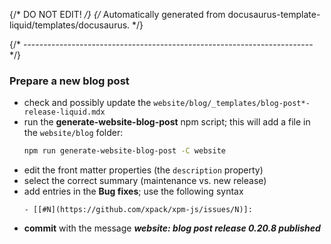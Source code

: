 {/* DO NOT EDIT! */}
{/* Automatically generated from docusaurus-template-liquid/templates/docusaurus. */}

{/* ------------------------------------------------------------------------ */}

### Prepare a new blog post

- check and possibly update the `website/blog/_templates/blog-post*-release-liquid.mdx`
- run the **generate-website-blog-post** npm script; this will add a file in the `website/blog` folder:
  ```sh
  npm run generate-website-blog-post -C website
  ```
- edit the front matter properties (the `description` property)
- select the correct summary (maintenance vs. new release)
- add entries in the **Bug fixes**; use the following syntax
  ```
  - [[#N](https://github.com/xpack/xpm-js/issues/N)]:
  ```
- **commit** with the message _**website: blog post release 0.20.8 published**_
